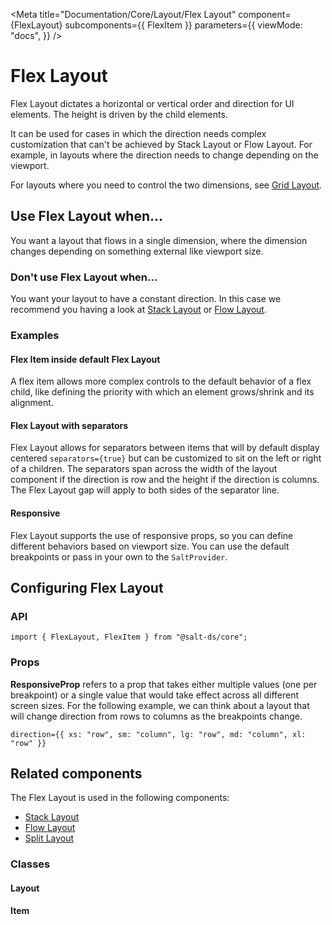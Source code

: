
<Meta
  title="Documentation/Core/Layout/Flex Layout"
  component={FlexLayout}
  subcomponents={{ FlexItem }}
  parameters={{
    viewMode: "docs",
  }}
/>

# Flex Layout

Flex Layout dictates a horizontal or vertical order and direction for UI elements.
The height is driven by the child elements.

It can be used for cases in which the direction needs complex customization that can't be achieved by Stack Layout or Flow Layout.
For example, in layouts where the direction needs to change depending on the viewport.

For layouts where you need to control the two dimensions, see [Grid Layout](?path=/docs/documentation-core-layout-grid-layout--docs).

<Canvas>
  <Story id="core-layout-flex-layout--default" />
</Canvas>

## Use Flex Layout when...

You want a layout that flows in a single dimension, where the dimension changes depending on something external like viewport size.

### Don't use Flex Layout when...

You want your layout to have a constant direction. In this case we recommend you having a look at [Stack Layout](?path=/docs/documentation-core-layout-stack-layout--docs) or [Flow Layout](?path=/docs/documentation-core-layout-flow-layout--docs).

### Examples

#### Flex Item inside default Flex Layout

A flex item allows more complex controls to the default behavior of a flex child, like defining the priority with which an element grows/shrink and its alignment.

<Canvas>
  <Story id="core-layout-flex-layout-flex-item--flex-item-wrapper" />
</Canvas>

#### Flex Layout with separators

Flex Layout allows for separators between items that will by default display centered `separators={true}` but can be customized to sit on the left or right of a children.
The separators span across the width of the layout component if the direction is row and the height if the direction is columns.
The Flex Layout gap will apply to both sides of the separator line.

<Canvas>
  <Story id="core-layout-flex-layout--with-separators" />
</Canvas>

#### Responsive

Flex Layout supports the use of responsive props, so you can define different behaviors based on viewport size.
You can use the default breakpoints or pass in your own to the `SaltProvider`.

<Canvas>
  <Story id="core-layout-flex-layout--using-responsive-props" />
</Canvas>

## Configuring Flex Layout

### API

```
import { FlexLayout, FlexItem } from "@salt-ds/core";
```

### Props

**ResponsiveProp** refers to a prop that takes either multiple values (one per breakpoint) or a single value that would take effect across all different screen sizes.
For the following example, we can think about a layout that will change direction from rows to columns as the breakpoints change.

```
direction={{ xs: "row", sm: "column", lg: "row", md: "column", xl: "row" }}
```

<ArgsTable of={FlexLayout} />

## Related components

The Flex Layout is used in the following components:

- [Stack Layout](?path=/docs/documentation-core-layout-stack-layout--docs)
- [Flow Layout](?path=/docs/documentation-core-layout-flow-layout--docs)
- [Split Layout](?path=/docs/documentation-core-layout-split-layout--docs)

### Classes

#### Layout

<CSSClassTable of={FlexLayout} />

#### Item

<CSSClassTable of={FlexItem} />

<HelpAndSupport />
